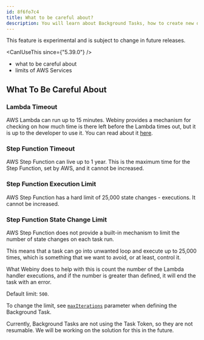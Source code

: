 ```yaml
---
id: 8f6fo7c4
title: What to be careful about?
description: You will learn about Background Tasks, how to create new definitions, how to trigger them and how to handle the task run.
---
```



<Alert type="danger" title="Use with caution!">
  This feature is experimental and is subject to change in future releases.
</Alert>

<CanIUseThis since={"5.39.0"} />

<WhatYouWillLearn>
  
- what to be careful about
- limits of AWS Services

</WhatYouWillLearn>

## What To Be Careful About

### Lambda Timeout

AWS Lambda can run up to 15 minutes. Webiny provides a mechanism for checking on how much time is there left before the Lambda times out, but it is up to the developer to use it. You can read about it [here](#the-is-close-to-timeout-method).

### Step Function Timeout

AWS Step Function can live up to 1 year. This is the maximum time for the Step Function, set by AWS, and it cannot be increased.

### Step Function Execution Limit

AWS Step Function has a hard limit of 25,000 state changes - executions. It cannot be increased.

### Step Function State Change Limit

AWS Step Function does not provide a built-in mechanism to limit the number of state changes on each task run.

This means that a task can go into unwanted loop and execute up to 25,000 times, which is something that we want to avoid, or at least, control it.

What Webiny does to help with this is count the number of the Lambda handler executions, and if the number is greater than defined, it will end the task with an error.

Default limit: `500`.

To change the limit, see [`maxIterations`](#advanced-definition) parameter when defining the Background Task.


<Alert title="Resumable Background Tasks" type="warning">
  Currently, Background Tasks are not using the Task Token, so they are not resumable. We will be
  working on the solution for this in the future.
</Alert>
